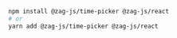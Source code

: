 ```bash
npm install @zag-js/time-picker @zag-js/react
# or
yarn add @zag-js/time-picker @zag-js/react
```
